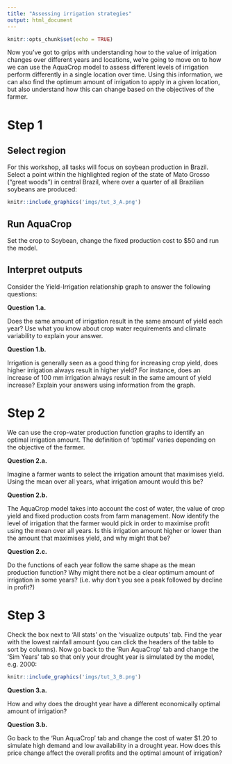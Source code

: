 ```yaml
---
title: "Assessing irrigation strategies"
output: html_document
---
```


```r
knitr::opts_chunk$set(echo = TRUE)
```

Now you've got to grips with understanding how to the value of irrigation changes over different years and locations, we're going to move on to how we can use the AquaCrop model to assess different levels of irrigation perform differently in a single location over time. Using this information, we can also find the optimum amount of irrigation to apply in a given location, but also understand how this can change based on the objectives of the farmer.  


# Step 1
## Select region
For this workshop, all tasks will focus on soybean production in Brazil. Select a point within the highlighted region of the state of Mato Grosso ("great woods") in central Brazil, where over a quarter of all Brazilian soybeans are produced:

```r
knitr::include_graphics('imgs/tut_3_A.png')
```

## Run AquaCrop
Set the crop to Soybean, change the fixed production cost to \$50 and run the model.


## Interpret outputs
Consider the Yield-Irrigation relationship graph to answer the following questions:


:::: {.whitebox .question data-latex="{question}"}
**Question 1.a.**

Does the same amount of irrigation result in the same amount of yield each year? Use what you know about crop water requirements and climate variability to explain your answer.

::::



:::: {.whitebox .question data-latex="{question}"}
**Question 1.b.**

Irrigation is generally seen as a good thing for increasing crop yield, does higher irrigation always result in higher yield? For instance, does an increase of 100 mm irrigation always result in the same amount of yield increase? Explain your answers using information from the graph.

::::




# Step 2
We can use the crop-water production function graphs to identify an optimal irrigation amount. The definition of 'optimal' varies depending on the objective of the farmer.



:::: {.whitebox .question data-latex="{question}"}
**Question 2.a.**

Imagine a farmer wants to select the irrigation amount that maximises yield. Using the mean over all years, what irrigation amount would this be?

::::



:::: {.whitebox .question data-latex="{question}"}
**Question 2.b.**

The AquaCrop model takes into account the cost of water, the value of crop yield and fixed production costs from farm management. Now identify the level of irrigation that the farmer would pick in order to maximise profit using the mean over all years. Is this irrigation amount higher or lower than the amount that maximises yield, and why might that be?

::::



:::: {.whitebox .question data-latex="{question}"}
**Question 2.c.**

Do the functions of each year follow the same shape as the mean production function? Why might there not be a clear optimum amount of irrigation in some years? (i.e. why don't you see a peak followed by decline in profit?)

::::



# Step 3
Check the box next to 'All stats' on the 'visualize outputs' tab. Find the year with the lowest rainfall amount (you can click the headers of the table to sort by columns). Now go back to the 'Run AquaCrop' tab and change the 'Sim Years' tab so that only your drought year is simulated by the model, e.g. 2000:


```r
knitr::include_graphics('imgs/tut_3_B.png')
```



:::: {.whitebox .question data-latex="{question}"}
**Question 3.a.**

How and why does the drought year have a different economically optimal amount of irrigation?

::::



:::: {.whitebox .question data-latex="{question}"}
**Question 3.b.**

Go back to the 'Run AquaCrop' tab and change the cost of water \$1.20 to simulate high demand and low availability in a drought year. How does this price change affect the overall profits and the optimal amount of irrigation?

::::

